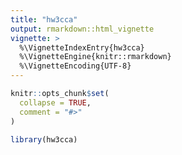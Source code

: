 ```yaml
---
title: "hw3cca"
output: rmarkdown::html_vignette
vignette: >
  %\VignetteIndexEntry{hw3cca}
  %\VignetteEngine{knitr::rmarkdown}
  %\VignetteEncoding{UTF-8}
---
```


```r
knitr::opts_chunk$set(
  collapse = TRUE,
  comment = "#>"
)
```

```r
library(hw3cca)
```
